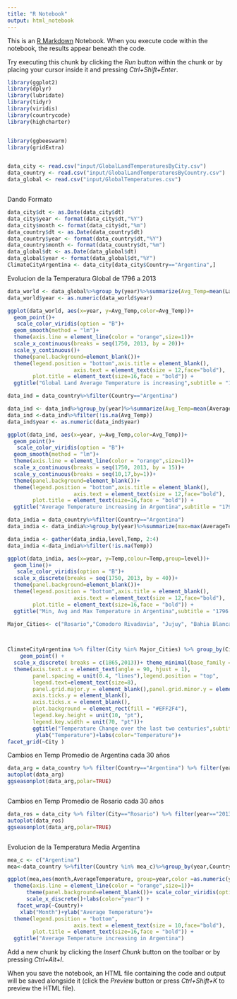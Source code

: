 ```yaml
---
title: "R Notebook"
output: html_notebook
---
```


This is an [R Markdown](http://rmarkdown.rstudio.com) Notebook. When you execute code within the notebook, the results appear beneath the code. 

Try executing this chunk by clicking the *Run* button within the chunk or by placing your cursor inside it and pressing *Ctrl+Shift+Enter*. 

```r
library(ggplot2)
library(dplyr)
library(lubridate)
library(tidyr)
library(viridis)
library(countrycode)
library(highcharter)


library(ggbeeswarm)
library(gridExtra)


data_city <- read.csv("input/GlobalLandTemperaturesByCity.csv")
data_country <- read.csv("input/GlobalLandTemperaturesByCountry.csv")
data_global <- read.csv("input/GlobalTemperatures.csv")



```

Dando Formato

```r
data_city$dt <- as.Date(data_city$dt)
data_city$year <- format(data_city$dt,"%Y")
data_city$month <- format(data_city$dt,"%m")
data_country$dt <- as.Date(data_country$dt)
data_country$year <- format(data_country$dt,"%Y")
data_country$month <- format(data_country$dt,"%m")
data_global$dt <- as.Date(data_global$dt)
data_global$year <- format(data_global$dt,"%Y")
ClimateCityArgentina <- data_city[data_city$Country=="Argentina",]

```

Evolucion de la Temperatura Global de 1796 a 2013
```r
data_world <- data_global%>%group_by(year)%>%summarize(Avg_Temp=mean(LandAverageTemperature,na.rm=T))%>%filter(Avg_Temp>6.5)
data_world$year <- as.numeric(data_world$year)

ggplot(data_world, aes(x=year, y=Avg_Temp,color=Avg_Temp))+
  geom_point()+
   scale_color_viridis(option = "B")+
  geom_smooth(method = "lm")+
  theme(axis.line = element_line(color = "orange",size=1))+
  scale_x_continuous(breaks = seq(1750, 2013, by = 20))+
  scale_y_continuous()+
  theme(panel.background=element_blank())+
  theme(legend.position = "bottom",axis.title = element_blank(),
                     axis.text = element_text(size = 12,face="bold"),
        plot.title = element_text(size=16,face = "bold")) + 
  ggtitle("Global Land Average Temperature is increasing",subtitle = "1796 to 2013 ") 
```

```r
data_ind = data_country%>%filter(Country=="Argentina")

data_ind <- data_ind%>%group_by(year)%>%summarize(Avg_Temp=mean(AverageTemperature,na.rm=T))
data_ind <-data_ind%>%filter(!is.na(Avg_Temp))
data_ind$year <- as.numeric(data_ind$year)

ggplot(data_ind, aes(x=year, y=Avg_Temp,color=Avg_Temp))+
  geom_point()+
   scale_color_viridis(option = "B")+
  geom_smooth(method = "lm")+
  theme(axis.line = element_line(color = "orange",size=1))+
  scale_x_continuous(breaks = seq(1750, 2013, by = 15))+
  scale_y_continuous(breaks = seq(10,17,by=1))+
  theme(panel.background=element_blank())+
  theme(legend.position = "bottom",axis.title = element_blank(),
                     axis.text = element_text(size = 12,face="bold"),
        plot.title = element_text(size=16,face = "bold")) + 
  ggtitle("Average Temperature increasing in Argentina",subtitle = "1796 to 2013 ") 
```

```r
data_india = data_country%>%filter(Country=="Argentina")
data_india <- data_india%>%group_by(year)%>%summarize(max=max(AverageTemperature),min=min(AverageTemperature),Avg_Temp=mean(AverageTemperature,na.rm=T))

data_india <- gather(data_india,level,Temp, 2:4)
data_india <-data_india%>%filter(!is.na(Temp))

ggplot(data_india, aes(x=year, y=Temp,colour=Temp,group=level))+
  geom_line()+
   scale_color_viridis(option = "B")+
  scale_x_discrete(breaks = seq(1750, 2013, by = 40))+
  theme(panel.background=element_blank())+
  theme(legend.position = "bottom",axis.title = element_blank(),
                     axis.text = element_text(size = 12,face="bold"),
        plot.title = element_text(size=16,face = "bold")) + 
  ggtitle("Min, Avg and Max Temperature in Argentina",subtitle = "1796 to 2013 ") 
```
```r
Major_Cities<- c("Rosario","Comodoro Rivadavia", "Jujuy", "Bahia Blanca" ,"San Martin","Posadas","Neuquen")

  

ClimateCityArgentina %>% filter(City %in% Major_Cities) %>% group_by(City,year) %>% summarise(avg_temp= mean(AverageTemperature)) %>% ggplot(aes(year,avg_temp,color=avg_temp)) + 
    geom_point() +
  scale_x_discrete( breaks = c(1865,2013))+ theme_minimal(base_family = "Ubuntu Condensed")+ scale_color_viridis(option="B")+
  theme(axis.text.x = element_text(angle = 90, hjust = 1),
        panel.spacing = unit(0.4, "lines"),legend.position = "top",
        legend.text=element_text(size=8),
        panel.grid.major.y = element_blank(),panel.grid.minor.y = element_blank(),
        axis.ticks.y = element_blank(),
        axis.ticks.x = element_blank(),
        plot.background = element_rect(fill = "#EFF2F4"),
        legend.key.height = unit(10, "pt"),
        legend.key.width = unit(70, "pt"))+
        ggtitle("Temperature Change over the last two centuries",subtitle = "Indian Cities")+
         ylab("Temperature")+labs(color="Temperature")+
facet_grid(~City )
```


Cambios en Temp Promedio de Argentina cada 30 años

```r
data_arg = data_country %>% filter(Country=="Argentina") %>% filter(year =='1925' |year =='1955' |year =='1985'|year=='2012') %>% group_by(year,month)
autoplot(data_arg)
ggseasonplot(data_arg,polar=TRUE)



```

Cambios en Temp Promedio de Rosario cada 30 años

```r
data_ros = data_city %>% filter(City=="Rosario") %>% filter(year=="2013") %>% group_by(year,month)%>%
autoplot(data_ros)
ggseasonplot(data_arg,polar=TRUE)



```



Evolucion de la Temperatura Media Argentina 
```r
mea_c <- c("Argentina")
mea<-data_country %>%filter(Country %in% mea_c)%>%group_by(year,Country)%>%mutate(no=length(year))%>%filter(no==12)%>%arrange(month)

ggplot(mea,aes(month,AverageTemperature, group=year,color =as.numeric(year))) + geom_line(alpha= 0.5) +
  theme(axis.line = element_line(color = "orange",size=1))+
      theme(panel.background=element_blank())+ scale_color_viridis(option="D")+
      scale_x_discrete()+labs(color="year") +
   facet_wrap(~Country)+
    xlab("Month")+ylab("Average Temperature")+
  theme(legend.position = "bottom",
                     axis.text = element_text(size = 10,face="bold"),
        plot.title = element_text(size=16,face = "bold")) + 
  ggtitle("Average Temperature increasing in Argentina") 
```


Add a new chunk by clicking the *Insert Chunk* button on the toolbar or by pressing *Ctrl+Alt+I*.

When you save the notebook, an HTML file containing the code and output will be saved alongside it (click the *Preview* button or press *Ctrl+Shift+K* to preview the HTML file).
